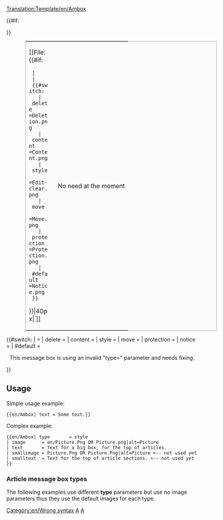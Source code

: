 <noinclude>[[Translation:Template/en/Ambox]]</noinclude><!-- 
      Wiki Ambox code adaptation

--><includeonly><table style="margin: 0px 10% 0px 10%; border: 1px solid #aaa; background:#fbfbfb"><tr>
<td style="border-left: 10px solid {{#switch:{{{type|}}} 
  | delete     =#b22222;
  | content    =#f28500;
  | style      =#f4c430;
  | move       =#9932cc;
  | protection =#bba;
  | #default   =#1e90ff;
}} padding: 2px 0 2px 0.5em;"><div style="width: 52px;">[[File:{{#if:{{{image|}}}
  | {{{image}}}
  | {{#switch:{{{type|}}}
    | delete     =Deletion.png
    | content    =Content.png
    | style      =Edit-clear.png
    | move       =Move.png
    | protection =Protection.png
    | #default   =Notice.png
  }}
}}|40px|
]]</div></td>
<td style="margin: 0 -0.5em;"> {{{text|}}} </td>
{{#if:{{{imageright|}}}
<td style="padding: 2px 0.5em 2px 0;">No need at the moment</td>
}}</tr></table><!-- 
Detect and report usage with faulty "type" parameter:
-->{{#switch:{{{type|}}}
|            = <!--No type fed, is also valid input --> 
| delete     =
| content    = 
| style      =
| move       =
| protection =
| notice     =
| #default   = <div style="text-align: center;">This message box is using an invalid "type={{{type|}}}" parameter and needs fixing.</div>[[Category:en/Wrong syntax]]
}}</includeonly><noinclude>

==Usage==
Simple usage example:

<pre>
{{en/Ambox| text = Some text.}}
</pre>

{{en/Ambox| text = Some text.}}

Complex example:

<pre>
{{en/Ambox| type       = style
| image      = en/Picture.Png OR Picture.png|alt=Picture
| text       = Text for a big box, for the top of articles.
| smallimage = Picture.Png OR Picture.Png|alt=Picture <-- not used yet
| smalltext  = Text for the top of article sections. <-- not used yet
}}
</pre>


=== Article message box types ===

The following examples use different '''type''' parameters but use no image parameters thus they use the default images for each type.

{{en/Ambox| type  = delete
| text  = type=<u>delete</u> – Deletion issues, such as {{en/S|en/Xxx}}.
}}
{{en/Ambox| type  = content
| text  = type=<u>content</u> – Content issues, such as {{en/S|en/Xxx}}.
}}
{{en/Ambox| type  = style
| text  = type=<u>style</u> – Style issues, such as {{en/S|en/Cleanup}}.
}}
{{en/Ambox| type  = notice
| text  = type=<u>notice</u> – Article notices, such as {{en/S|en/Current}}.
}}
{{en/Ambox| type  = move
| text  = type=<u>move</u> – Merge, split and transwiki proposals, such as {{en/S|en/Split}}.
}}
{{en/Ambox| type  = protection
| text  = type=<u>protection</u> – Protection notices, such as {{en/S|en/Xxx}}.
}}

[[Category:en/Templates|A]][[Category:en/Message boxes|A]]
</noinclude>


<!--  CSS if will become availble
/* Article message box styles */
table.ambox {
    margin: 0px 10%;   /* 10% = Will not overlap with other elements */
    border: 1px solid #aaa; 
    border-left: 10px solid #1e90ff;    /* Default "notice" blue */
    background: #fbfbfb; 
}
table.ambox + table.ambox {   /* Single border between stacked boxes. */
    margin-top: -1px;
}
.ambox th.mbox-text, 
.ambox td.mbox-text {            /* The message body cell(s) */
    padding: 0.25em 0.5em;       /* 0.5em left/right */
}
.ambox td.mbox-image {           /* The left image cell */
    padding: 2px 0 2px 0.5em;    /* 0.5em left, 0px right */
}
.ambox td.mbox-imageright {      /* The right image cell */
    padding: 2px 0.5em 2px 0;    /* 0px left, 0.5em right */
}

table.ambox-notice {
    border-left: 10px solid #1e90ff;    /* Blue */
}
table.ambox-speedy {
    border-left: 10px solid #b22222;    /* Red */
    background: #fee;                   /* Pink */
}
table.ambox-delete {
    border-left: 10px solid #b22222;    /* Red */
}
table.ambox-content {
    border-left: 10px solid #f28500;    /* Orange */
}
table.ambox-style {
    border-left: 10px solid #f4c430;    /* Yellow */
}
table.ambox-move {
    border-left: 10px solid #9932cc;    /* Purple */
}
table.ambox-protection {
    border-left: 10px solid #bba;       /* Gray-gold */
}
-->